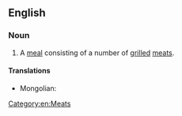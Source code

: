 ==English==
{{wikipedia}}

===Noun===
{{en-noun}}

# A [[meal]] consisting of a number of [[grilled]] [[meats]].

====Translations====
{{trans-top}}
* Mongolian: {{t|mn|холимог хуурга|sc=Cyrl}}
{{trans-mid}}
{{trans-bottom}}

[[Category:en:Meats]]